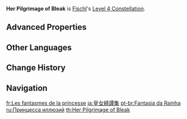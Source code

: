 {{Constellation Infobox
|image       = Constellation Her Pilgrimage of Bleak.png
|description = When [[Midnight Phantasmagoria]] is used, it deals 222% of ATK as {{Color|Electro DMG}} to surrounding opponents.<br />When the skill duration ends, Fischl regenerates 20% of her HP.
|level       = 4
|character   = Fischl
|scale_att1  = ATK
|scale_att2  = Max HP
|utility1    = Healing
}}
'''Her Pilgrimage of Bleak''' is [[Fischl]]'s [[Level 4 Constellation]].

==Advanced Properties==
{{Advanced Properties
|title   = Extra Electro DMG
|gu      = 2U
|icdtag  = Elemental Burst
|icdtype = 5s/4 Hits
|poise   = 500
|impulse = 2
}}

==Other Languages==
{{Other Languages
|en      = Her Pilgrimage of Bleak
|zhs     = 皇女幻绮谭
|zhs_rm  = Huángnǚ huàn qǐ tán
|zht     = 皇女幻綺譚
|zht_rm  = Huángnǚ huàn qǐ tán
|zh_tl   = 
|ja      = 皇女綺譚集
|ja_rm   = Koujo Kitanshuu
|ja_tl   = Princess' Collection of Beautiful Stories
|ko      = 황녀의 환상 이야기
|ko_rm   = Hwnagnyeo-ui Hwansang Iyagi
|ko_tl   = Imperial Princess's Fantasy Story
|es      = Fantasía de la princesa
|es_tl   = The Princess' Fantasy
|fr      = Les fantasmes de la princesse
|fr_tl   = The Fantasies of the Princess
|ru      = Принцесса иллюзий
|ru_tl   = Princess of Illusion
|th      = Her Pilgrimage of Bleak
|vi      = Truyền Thuyết Công Chúa Huyền Bí
|vi_tl   = Legend of the Mystical Princess
|de      = Fantastereien der Prinzessin
|de_tl   = Fantasies of the Princess
|id      = Her Pilgrimage of Bleak
|pt      = Fantasia da Rainha
|pt_tl   = Fantasy of the Queen
|tr      = Kasvetli Yolculuk
|tr_tl   = 
|it      = Le fantasie della principessa
|it_tl   = The Fantasies of the Princess
}}

==Change History==
{{Change History|1.0}}

==Navigation==
{{Talent Navbox|Fischl}}

[[fr:Les fantasmes de la princesse]]
[[ja:皇女綺譚集]]
[[pt-br:Fantasia da Rainha]]
[[ru:Принцесса иллюзий]]
[[th:Her Pilgrimage of Bleak]]